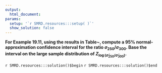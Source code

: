 ```yaml
---
output:
  html_document:
params:
  setup: '`r SMRD.resources:::setup( )`'
  show_solution: false
---
```


__For Example 19.11, using the results in Table~\ref{table:icdevice2.lognor.indiv.mles}, compute a $95\%$ normal-approximation confidence interval for the ratio $\sigma_{250}/\sigma_{300}$. Base the interval on the large sample distribution of $Z_{\log(\hat{\sigma}_{250}/\hat{\sigma}_{300})}$.__

`r SMRD.resources:::solution()$begin`
`r SMRD.resources:::solution()$end`
